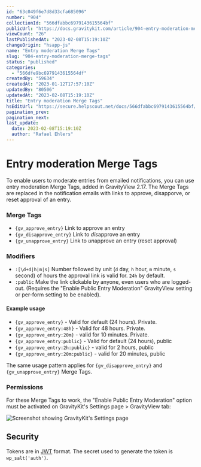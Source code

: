 ```yaml
---
id: "63c049f6e7d8d33cfa685096"
number: "904"
collectionId: "566dfabbc6979143615564bf"
publicUrl: "https://docs.gravitykit.com/article/904-entry-moderation-merge-tags"
viewCount: "26"
lastPublishedAt: "2023-02-08T15:19:10Z"
changeOrigin: "hsapp-js"
name: "Entry moderation Merge Tags"
slug: "904-entry-moderation-merge-tags"
status: "published"
categories: 
  - "566dfe9bc6979143615564df"
createdBy: "59634"
createdAt: "2023-01-12T17:57:10Z"
updatedBy: "80506"
updatedAt: "2023-02-08T15:19:10Z"
title: "Entry moderation Merge Tags"
hsEditUrl: "https://secure.helpscout.net/docs/566dfabbc6979143615564bf/article/63c049f6e7d8d33cfa685096"
pagination_prev: 
pagination_next: 
last_update:
  date: 2023-02-08T15:19:10Z
  author: "Rafael Ehlers"
---
```


# Entry moderation Merge Tags

To enable users to moderate entries from emailed notifications, you can use entry moderation Merge Tags, added in GravityView 2.17. The Merge Tags are replaced in the notification emails with links to approve, disapporve, or reset approval of an entry.

### Merge Tags

- `{gv_approve_entry}` Link to approve an entry
- `{gv_disapprove_entry}` Link to *dis*approve an entry
- `{gv_unapprove_entry}` Link to *un*approve an entry (reset approval)

### Modifiers

- `:[\d+d|h|m|s]` Number followed by unit (`d` day, `h` hour, `m` minute, `s` second) of hours the approval link is valid for. `24h` by default.
- `:public` Make the link clickable by anyone, even users who are logged-out. (Requires the "Enable Public Entry Moderation" GravityView setting or per-form setting to be enabled).

#### Example usage

- `{gv_approve_entry}` - Valid for default (24 hours). Private.
- `{gv_approve_entry:48h}` - Valid for 48 hours. Private.
- `{gv_approve_entry:20m}` - valid for 10 minutes. Private.
- `{gv_approve_entry:public}` - Valid for default (24 hours), public
- `{gv_approve_entry:2h:public}` - valid for 2 hours, public
- `{gv_approve_entry:20m:public}` - valid for 20 minutes, public

The same usage pattern applies for `{gv_disapprove_entry}` and `{gv_unapprove_entry}` Merge Tags.

### Permissions

For these Merge Tags to work, the "Enable Public Entry Moderation" option must be activated on GravityKit's Settings page &gt; GravityView tab:

![Screenshot showing GravityKit's Settings page](https://s3.amazonaws.com/helpscout.net/docs/assets/54c58489e4b051242988532c/images/63e3bd30f19b3c454741d81a/file-A0LV6eEYO2.png)

## Security

Tokens are in [JWT](https://jwt.io) format. The secret used to generate the token is `wp_salt('auth')`.